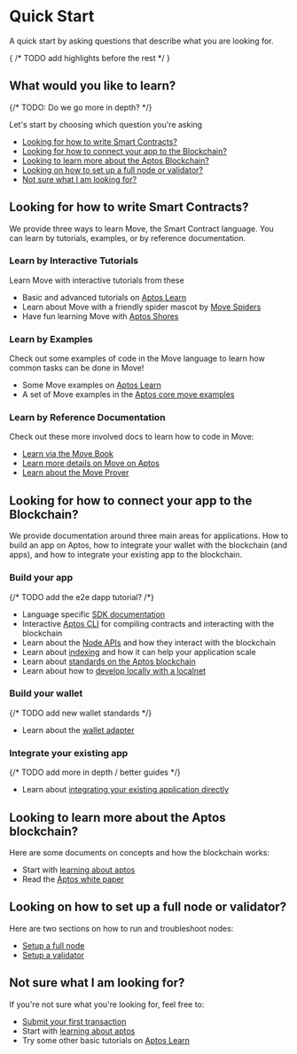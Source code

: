 # Quick Start

A quick start by asking questions that describe what you are looking for.

{ /* TODO add highlights before the rest */ }
## What would you like to learn?

{/* TODO: Do we go more in depth? */}

Let's start by choosing which question you're asking

* [Looking for how to write Smart Contracts?](#looking-for-how-to-write-smart-contracts)
* [Looking for how to connect your app to the Blockchain?](#looking-for-how-to-connect-your-app-to-the-blockchain)
* [Looking to learn more about the Aptos Blockchain?](#looking-to-learn-more-about-the-aptos-blockchain)
* [Looking on how to set up a full node or validator?](#looking-on-how-to-set-up-a-full-node-or-validator)
* [Not sure what I am looking for?](#not-sure-what-i-am-looking-for)

## Looking for how to write Smart Contracts?

We provide three ways to learn Move, the Smart Contract language.  You can learn
by tutorials, examples, or by reference documentation.

### Learn by Interactive Tutorials

Learn Move with interactive tutorials from these

- Basic and advanced tutorials on [Aptos Learn](https://learn.aptoslabs.com/tutorials)
- Learn about Move with a friendly spider mascot by [Move Spiders](https://movespiders.com)
- Have fun learning Move with [Aptos Shores](https://www.aptosshores.com)

### Learn by Examples

Check out some examples of code in the Move language to learn how common tasks
can be done in Move!

- Some Move examples on [Aptos Learn](https://learn.aptoslabs.com/examples)
- A set of Move examples in the [Aptos core move examples](https://github.com/aptos-labs/aptos-core/tree/main/aptos-move/move-examples)


### Learn by Reference Documentation

Check out these more involved docs to learn how to code in Move:

- [Learn via the Move Book](./move/book.mdx)
- [Learn more details on Move on Aptos](smart-contracts.mdx)
- [Learn about the Move Prover](./move/prover.mdx)

## Looking for how to connect your app to the Blockchain?

We provide documentation around three main areas for applications.  How to build
an app on Aptos, how to integrate your wallet with the blockchain (and apps),
and how to integrate your existing app to the blockchain.

### Build your app

{/* TODO add the e2e dapp tutorial? /*}
- Language specific [SDK documentation](./sdks.mdx)
- Interactive [Aptos CLI](./cli.mdx) for compiling contracts and interacting with the blockchain
- Learn about the [Node APIs](./apis.mdx) and how they interact with the blockchain
- Learn about [indexing](./indexer.mdx) and how it can help your application scale
- Learn about [standards on the Aptos blockchain](./standards.mdx)
- Learn about how to [develop locally with a localnet](./cli/use-cli/running-a-local-network.mdx)

### Build your wallet

{/* TODO add new wallet standards */}
- Learn about the [wallet adapter](advanced-guides/integrate-with-aptos/wallet-adapter.mdx)

### Integrate your existing app

{/* TODO add more in depth / better guides */}
- Learn about [integrating your existing application directly](advanced-guides/integrate-with-aptos/system-integrators-guide.mdx)

## Looking to learn more about the Aptos blockchain?

Here are some documents on concepts and how the blockchain works:

- Start with [learning about aptos](../network/learn-about-aptos.mdx)
- Read the [Aptos white paper](../network/blockchain/aptos-white-paper.mdx)

## Looking on how to set up a full node or validator?

Here are two sections on how to run and troubleshoot nodes:

- [Setup a full node](../network/nodes/full-node.mdx)
- [Setup a validator](../network/nodes/validator-node.mdx)

## Not sure what I am looking for?

If you're not sure what you're looking for, feel free to:
- [Submit your first transaction](https://learn.aptoslabs.com/my-first-series/transaction)
- Start with [learning about aptos](../network/learn-about-aptos.mdx)
- Try some other basic tutorials on [Aptos Learn](https://learn.aptoslabs.com/tutorials)
